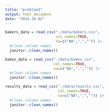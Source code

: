 ```yaml
---
title: "problem3"
output: html_document
date: "2024-10-02"
---
```

```r
bakers_data = read_csv("./data/bakers.csv", 
                       col_names=TRUE,
                       na=c("NA",".","")) |>
  #clean column names
  janitor::clean_names() 
```

```r
bakes_data = read_csv("./data/bakes.csv", 
                      col_names=TRUE,
                      na=c("NA",".","")) |> 
  #clean column names
  janitor::clean_names() 
```


```r
results_data = read_csv("./data/results.csv", 
                        col_names=TRUE,
                        na=c("NA",".","")) |>
  #clean column names
  janitor::clean_names() 
```


